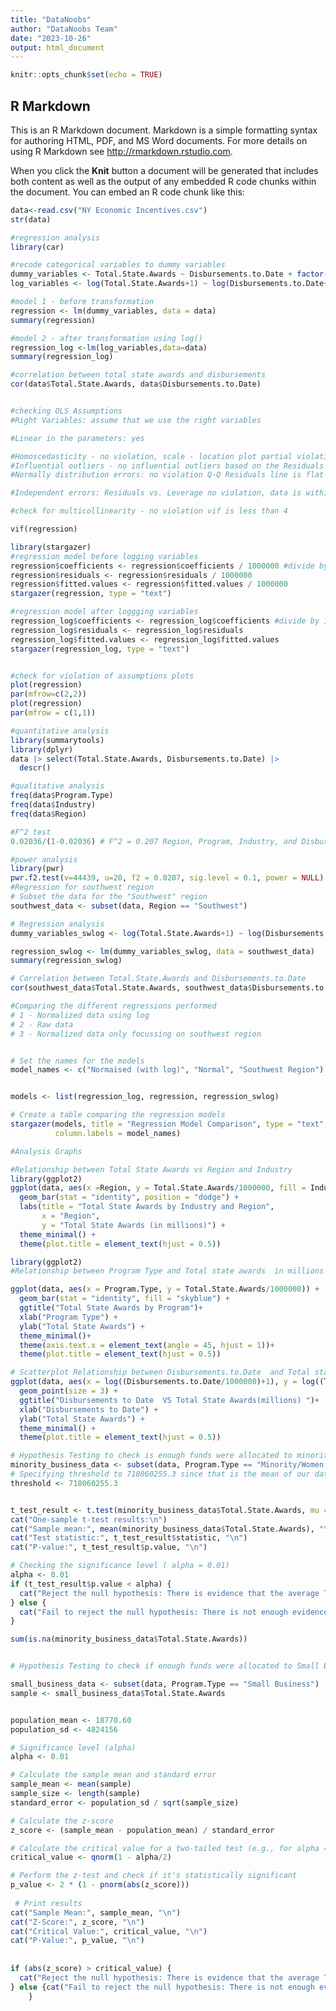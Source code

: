 ```yaml
---
title: "DataNoobs"
author: "DataNoobs Team"
date: "2023-10-26"
output: html_document
---
```


```r
knitr::opts_chunk$set(echo = TRUE)
```

## R Markdown

This is an R Markdown document. Markdown is a simple formatting syntax for authoring HTML, PDF, and MS Word documents. For more details on using R Markdown see <http://rmarkdown.rstudio.com>.

When you click the **Knit** button a document will be generated that includes both content as well as the output of any embedded R code chunks within the document. You can embed an R code chunk like this:

```r
data<-read.csv("NY Economic Incentives.csv")
str(data)

#regression analysis
library(car)

#recode categorical variables to dummy variables
dummy_variables <- Total.State.Awards ~ Disbursements.to.Date + factor(Region) + factor(Industry) +factor(Program.Type)
log_variables <- log(Total.State.Awards+1) ~ log(Disbursements.to.Date+1) + factor(Region) + factor(Industry) +factor(Program.Type)

#model 1 - before transformation
regression <- lm(dummy_variables, data = data)
summary(regression)

#model 2 - after transformation using log()
regression_log <-lm(log_variables,data=data)
summary(regression_log)

#correlation between total state awards and disbursements
cor(data$Total.State.Awards, data$Disbursements.to.Date)


#checking OLS Assumptions 
#Right Variables: assume that we use the right variables

#Linear in the parameters: yes

#Homoscedasticity - no violation, scale - location plot partial violation
#Influential outliers - no influential outliers based on the Residuals vs. Leverage plot 
#Normally distribution errors: no violation Q-Q Residuals line is flat

#Independent errors: Residuals vs. Leverage no violation, data is withing Cook's distance lines

#check for multicollinearity - no violation vif is less than 4

vif(regression)

library(stargazer)
#regression model before logging variables
regression$coefficients <- regression$coefficients / 1000000 #divide by 1000000 to avoid large numbers 
regression$residuals <- regression$residuals / 1000000
regression$fitted.values <- regression$fitted.values / 1000000
stargazer(regression, type = "text")

#regression model after loggging variables
regression_log$coefficients <- regression_log$coefficients #divide by 1000000 to avoid large numbers 
regression_log$residuals <- regression_log$residuals
regression_log$fitted.values <- regression_log$fitted.values
stargazer(regression_log, type = "text")


#check for violation of assumptions plots
plot(regression)
par(mfrow=c(2,2))
plot(regression)
par(mfrow = c(1,1))

#quantitative analysis
library(summarytools)
library(dplyr)
data |> select(Total.State.Awards, Disbursements.to.Date) |>
  descr()

#qualitative analysis
freq(data$Program.Type)
freq(data$Industry)
freq(data$Region)

#F^2 test 
0.02036/(1-0.02036) # F^2 = 0.207 Region, Program, Industry, and Disbursement Awards have a moderate effect on Total State Awards.

#power analysis
library(pwr)
pwr.f2.test(v=44439, u=20, f2 = 0.0207, sig.level = 0.1, power = NULL) 
#Regression for southwest region
# Subset the data for the "Southwest" region
southwest_data <- subset(data, Region == "Southwest")

# Regression analysis
dummy_variables_swlog <- log(Total.State.Awards+1) ~ log(Disbursements.to.Date+1) + factor(Industry) + factor(Program.Type)

regression_swlog <- lm(dummy_variables_swlog, data = southwest_data)
summary(regression_swlog)

# Correlation between Total.State.Awards and Disbursements.to.Date
cor(southwest_data$Total.State.Awards, southwest_data$Disbursements.to.Date)

#Comparing the different regressions performed 
# 1 - Normalized data using log 
# 2 - Raw data 
# 3 - Normalized data only focussing on southwest region


# Set the names for the models
model_names <- c("Normaised (with log)", "Normal", "Southwest Region")


models <- list(regression_log, regression, regression_swlog)

# Create a table comparing the regression models
stargazer(models, title = "Regression Model Comparison", type = "text", 
          column.labels = model_names)

#Analysis Graphs 

#Relationship between Total State Awards vs Region and Industry 
library(ggplot2)
ggplot(data, aes(x =Region, y = Total.State.Awards/1000000, fill = Industry)) +
  geom_bar(stat = "identity", position = "dodge") +
  labs(title = "Total State Awards by Industry and Region",
       x = "Region",
       y = "Total State Awards (in millions)") +
  theme_minimal() +
  theme(plot.title = element_text(hjust = 0.5))

library(ggplot2)
#Relationship between Program Type and Total state awards  in millions

ggplot(data, aes(x = Program.Type, y = Total.State.Awards/1000000)) +
  geom_bar(stat = "identity", fill = "skyblue") +
  ggtitle("Total State Awards by Program")+
  xlab("Program Type") +
  ylab("Total State Awards") +
  theme_minimal()+
  theme(axis.text.x = element_text(angle = 45, hjust = 1))+
  theme(plot.title = element_text(hjust = 0.5))

# Scatterplot Relationship between Disbursements.to.Date  and Total state awards in millions 
ggplot(data, aes(x = log((Disbursements.to.Date/1000000)+1), y = log((Total.State.Awards/1000000)+1), color = Region)) +
  geom_point(size = 3) +
  ggtitle("Disbursements to Date  VS Total State Awards(millions) ")+
  xlab("Disbursements to Date") +
  ylab("Total State Awards") +  
  theme_minimal() +
  theme(plot.title = element_text(hjust = 0.5))

# Hypothesis Testing to check is enough funds were allocated to minority/Women related programs 
minority_business_data <- subset(data, Program.Type == "Minority/Women related Programs")
# Specifying threshold to 718060255.3 since that is the mean of our data set
threshold <- 718060255.3


t_test_result <- t.test(minority_business_data$Total.State.Awards, mu = threshold, alternative = "less")
cat("One-sample t-test results:\n")
cat("Sample mean:", mean(minority_business_data$Total.State.Awards), "\n")
cat("Test statistic:", t_test_result$statistic, "\n")
cat("P-value:", t_test_result$p.value, "\n")

# Checking the significance level ( alpha = 0.01) 
alpha <- 0.01
if (t_test_result$p.value < alpha) {
  cat("Reject the null hypothesis: There is evidence that the average Total State Awards for Minority/Women related programs is less than the threshold.\n")
} else {
  cat("Fail to reject the null hypothesis: There is not enough evidence that the average Total State Awards for Minority business programs is less than the threshold.\n")
}

sum(is.na(minority_business_data$Total.State.Awards))


# Hypothesis Testing to check if enough funds were allocated to Small Businesses

small_business_data <- subset(data, Program.Type == "Small Business")
sample <- small_business_data$Total.State.Awards


population_mean <- 18770.60 
population_sd <- 4824156

# Significance level (alpha)
alpha <- 0.01

# Calculate the sample mean and standard error
sample_mean <- mean(sample)
sample_size <- length(sample)
standard_error <- population_sd / sqrt(sample_size)

# Calculate the z-score
z_score <- (sample_mean - population_mean) / standard_error

# Calculate the critical value for a two-tailed test (e.g., for alpha = 0.01)
critical_value <- qnorm(1 - alpha/2)

# Perform the z-test and check if it's statistically significant
p_value <- 2 * (1 - pnorm(abs(z_score)))
                
 # Print results
cat("Sample Mean:", sample_mean, "\n")
cat("Z-Score:", z_score, "\n")
cat("Critical Value:", critical_value, "\n")
cat("P-Value:", p_value, "\n")
                
                
if (abs(z_score) > critical_value) {
  cat("Reject the null hypothesis: There is evidence that the average Total State Awards for Small Business-related programs is significantly less than the threshold.\n")
} else {cat("Fail to reject the null hypothesis: There is not enough evidence that the average Total State Awards for Small Business programs is significantly less than the threshold.\n")
    }






```


